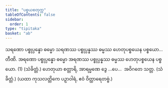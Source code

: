 ```yaml
---
title: "ပစ္စယစတုက္က"
tableOfContents: false
sidebar:
  order: 1
type: "tipitaka"
basket: "ab"
---
```



<DynamicBreadcrumb />

<Division number="60">

<Paragraph number="2728">
သရဏော ပစ္စုပ္ပန္နော ဓမ္မော သရဏဿ ပစ္စုပ္ပန္နဿ ဓမ္မဿ ဟေတုပစ္စယေန ပစ္စယော…  တီဏိ.
</Paragraph>

<Paragraph number="2729">
အရဏော ပစ္စုပ္ပန္နော ဓမ္မော အရဏဿ ပစ္စုပ္ပန္နဿ ဓမ္မဿ ဟေတုပစ္စယေန ပစ္စယော. (1) (သံခိတ္တံ.)
</Paragraph>

<Paragraph number="2730">
ဟေတုယာ စတ္တာရိ, အာရမ္မဏေ ဒွေ …ပေ…  အဝိဂတေ သတ္တ. (သံခိတ္တံ.) (ယထာ ကုသလတ္တိကေ ပဉှာဝါရံ, ဧဝံ ဝိတ္ထာရေတဗ္ဗံ.)
</Paragraph>
</Division>